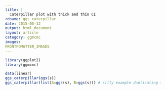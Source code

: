 ```yaml
---
title: |
  Caterpillar plot with thick and thin CI
rdname: ggs_caterpillar
date: 2015-05-12
output: html_document
layout: article
category: ggmcmc
images:
FRONTFOMATTER_IMAGES
---
```


```r
library(ggplot2)
library(ggmcmc)
```

```r
data(linear)
ggs_caterpillar(ggs(s))
ggs_caterpillar(list(A=ggs(s), B=ggs(s))) # silly example duplicating the same model



```